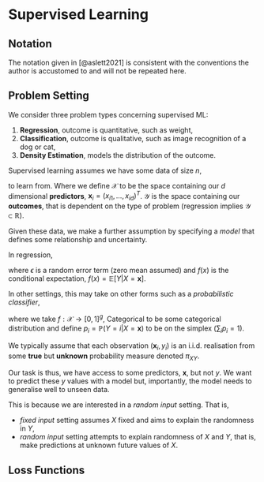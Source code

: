 # Supervised Learning



## Notation

The notation given in [@aslett2021] is consistent with the conventions the 
    author is accustomed to and will not be repeated here.

<!-- Potentially move this someplace more general? -->
\newcommand{\vec}[1]{\mathbf{#1}}
\newcommand{\mat}[1]{\mathbf{#1}}
\newcommand{\vecg}[1]{\boldsymbol{#1}}
\newcommand{\Pr}{\mathbb{P}}



## Problem Setting

We consider three problem types concerning supervised ML:

1. **Regression**, outcome is quantitative, such as weight,
1. **Classification**, outcome is qualitative, such as image recognition of a 
    dog or cat,
1. **Density Estimation**, models the distribution of the outcome.

Supervised learning assumes we have some data of size $n$,

\begin{equation}
    \mathcal{D}
        = \left(
            (\vec{x}_1, y_1), \dots, (\vec{x}_n, y_n) 
        \right) \subset (\mathcal{X} \times \mathcal{Y})^n
    ,
\end{equation}

to learn from.
Where we define $\mathcal{X}$ to be the space containing our $d$ dimensional
    **predictors**, $\vec{x}_i = (x_{i1}, \dots, x_{id})^T$.
$\mathcal{Y}$ is the space containing our **outcomes**, that is dependent on 
    the type of problem (regression implies $\mathcal{Y} \subset \mathbb{R}$).
    
Given these data, we make a further assumption by specifying a *model* that 
    defines some relationship and uncertainty.
    
In regression,

\begin{equation}
    Y 
        = f(x) + \epsilon
    ,
\end{equation}

where $\epsilon$ is a random error term (zero mean assumed) and $f(x)$ is 
    the conditional expectation, $f(x) = \mathbb{E}[Y | X = \vec{x}]$.

In other settings, this may take on other forms such as a 
    *probabilistic classifier*,
    
\begin{equation}
    (Y | X = \vec{x})
        \sim \text{Categorical} \big(
            (p_1, \dots, p_g) = f(\vec{x}) 
        \big)
    ,
\end{equation}

where we take $f: \mathcal{X} \to [0,1]^g$, $\text{Categorical}$ to be some 
    categorical distribution and define $p_i = \Pr(Y = i | X = \vec{x})$ to be
    on the simplex $\left( \sum_i p_i = 1 \right)$.

::::{.definition name="Probability Measure"}
We typically assume that each observation $(\vec{x}_i, y_i)$ is an i.i.d. 
    realisation from some **true** but **unknown** probability measure 
    denoted $\pi_{XY}$.
::::
    
Our task is thus, we have access to some predictors, $\vec{x}$, but not $y$.
    We want to predict these $y$ values with a model but, importantly, the model
    needs to generalise well to unseen data.
    
This is because we are interested in a *random input* setting. That is,

- *fixed input* setting assumes $X$ fixed and aims to explain the randomness
  in $Y$,
- *random input* setting attempts to explain randomness of $X$ and $Y$, that is,
  make predictions at unknown future values of $X$.


## Loss Functions